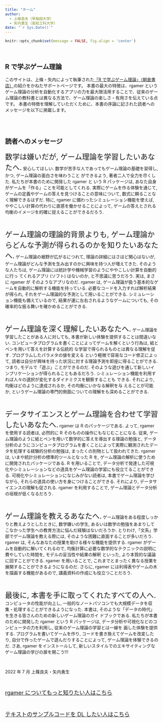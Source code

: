 ```yaml
---
title: "ホーム"
author:
  - 上條良夫（早稲田大学）
  - 矢内勇生（高知工科大学）
date: "`r Sys.Date()`"
---
```


```r
knitr::opts_chunk$set(message = FALSE, fig.align = 'center')
```


<br>

## R で学ぶゲーム理論

このサイトは、上條・矢内によって執筆された<a href="https://www.asakura.co.jp/detail.php?book_code=27024">「R で学ぶゲーム理論」（朝倉書店）</a>の紹介をかねたサポートページです。
本書の最大の特徴は、rgamer というゲーム理論の分析を自動化するアプリの力を最大限活用することで、従来のゲーム理論の教科書とは異なる方法で、ゲーム理論の楽しさ・有用さを伝えている点です。
本書の特徴を理解していただくために、本書の序論に記された読者へのメッセージを以下に掲載します。

<br>
<br>


## 読者へのメッセージ


<font size = "5">数学は嫌いだが, ゲーム理論を学習したいあなたへ.</font>
安心してほしい.
数学が苦手な人であってもゲーム理論の基礎を習得し, かつ, ゲーム理論の面白さを味わうこと ができるよう, 著者二人で全力を尽くした.
私たちが本書のために開発した rgamer と いう R パッケージは,
あなた自身がゲームを「作る」ことを可能としてくれる.
実際にゲームを作る体験を通じて, ゲームの定義やゲームの答えを見つけることの意味について, 数式に頼ることなく理解できるはずだ.
特に, rgamer に備わったシミュレーション機能を使えば, ややこしい計算の代わりに直感を働かせることによって, ゲームの答えとされる均衡のイメージを的確に捉えることができるだろう.

<br>

<font size = "5">ゲーム理論の理論的背景よりも, ゲーム理論からどんな予測が得られるのかを知りたいあなたへ.</font>
ゲーム理論の裾野が広がるにつれて, 理論の詳細にはさほど関心はないが, ゲーム理論がどんな予測を生み出すのかに興味を持つ人が増えてきた.
そのような人たちは, ゲーム理論には統計学や機械学習のようにややこしい計算を自動的に行っ てくれるアプリ (ソフト) はないのか, と不思議に思うだろう.
実は, まさに rgamer が そのようなアプリなのだ.
rgamer は, ゲーム理論が扱う基本的なゲームを自動的に解析する機能を持っている.
必要なコードを入力すれば解析結果が得られ, それをゲーム理論的な予測として用いることができる.
シミュレーション機能も備えているので, 結果が運に左右されるようなゲームについても, その確率的な振る舞いを確かめることができる.

<br>

<font size = "5">ゲーム理論を深く理解したいあなたへ.</font>
ゲーム理論を学習したことがある人に対しても, 本書が新しい体験を提供することは間違いない.
コンピュータプログラムを書くことによってゲームを解くという行為は, 紙とペンを用いて答えを計算する伝統的 な学習で得られるものとは異なる理解を促す.
プログラムしたパラメタの値を変える という軽微で容易なコード修正によって, 読者は自分が興味を持った状況に対する理論予測を即座に得ることができる.
つまり, モデルで「遊ぶ」ことができるのだ.
そのような遊びを通して新しいインプリケーションが得られることもあるだろう.
シミュレーション機能を利用すれば人々の選択が変化するダイナミクスを観察することも できる.
それにより, 均衡はどのように達成されるか, その均衡にいかなる解釈を与 えることが可能か, というゲーム理論の専門的側面についての理解をも深めることができる.

<br>

<font size = "5">データサイエンスとゲーム理論を合わせて学習したいあなたへ.</font>
rgamer は R のパッケージである.
よって, rgamer を使用する読者は, 必然的に R そのものの操作にもなじむことになる.
従来, ゲーム理論のように紙とペンを用いて数学的に答えを導出する理論の勉強と, データ分析のようにコンピュータプログラムを書くことによって実際に観測されたデータを処理する経験的分析の勉強は, まったくの別物として扱われてきた.
rgamer は, いまや統計分析の標準的ツールとなった R を, ゲーム理論の解析に使うために開発されたパッケージである.
R を用いることで, データ分析で発達した可視化やシミュレーションなどの道具をゲーム理論の学習にも役立てることができる.
可視化やシミュレーションになじみがない読者は, 本書でゲーム理論を学びながら, それらの道具の使い方を身につけることができる.
それにより, データサイエンスの理解も促される.
rgamer を利用することで, ゲーム理論とデータ分析の垣根が低くなるだろう.

<br>

<font size = "5">ゲーム理論を教えるあなたへ.</font>
ゲーム理論をある程度しっかりと教えようとしたときに, 数学嫌いの学生, あるいは数学の勉強をあまりしてこなかった学生への教育方法に悩んだ経験はないだろうか.
とりわけ,「文系」学部でゲーム理論を教える際には, そのような困難に直面することが多いだろう.
rgamer は, そんなあなたの授業を助ける様々な機能を提供する.
rgamer がゲームを自動的に解いてくれるので, 均衡計算に必要な数学的なテクニックの説明に費やしていた時間を, モデルの妥当性や結果の解釈 といった, より本質的な議論に回すことができる.
rgamer を用いることで, これまでとまったく異なる授業を展開することができるようになるのだ.
さらに, rgamer には利得表やゲームの木を描画する機能があるので, 講義資料の作成にも役立つことだろう.

<br>

<font size = "5">最後に, 本書を手に取ってくれたすべての人へ.</font>
コンピュータの性能が向上し, 一般的なノートパソコンでも大規模データを収集・処理することができるようになった. 本書は, そのような「データの時代」を生きる皆さんのための新しいゲーム理論のガイ ドブックである.
私たちが本書のために開発した rgamer という R パッケージは, データ分析や可視化などのコンピュータの力を利用し, 従来のゲーム理論の学習とは一線を 画した体験を提供する.
プログラムを書いてゲームを作り, コードを書き換えてゲームを改変したり, 自分で作ったゲームで遊んだりすることによって, ゲーム理論を体験できるのだ.
さあ, rgamer をインストールして, 新しいスタイルでのエキサイティングなゲーム理論の学びの扉を開こう!!!

<br>

2022 年 7 月
上篠良夫・矢内勇生

<br>

<A href = "rgamer.html">
<font size = "4">
rgamer についてもっと知りたい人はこちら
</font>
</A>

<br>

<A href = "sample.html">
<font size = "4">
テキストのサンプルコードを DL したい人はこちら
</font>
</A>




